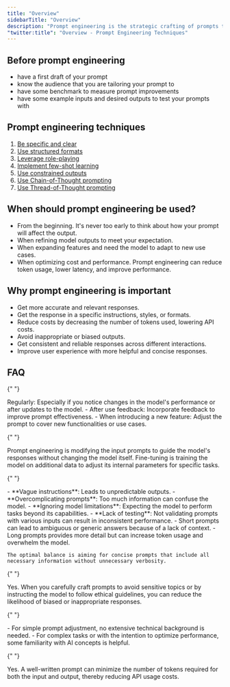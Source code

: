 ```yaml
---
title: "Overview"
sidebarTitle: "Overview"
description: "Prompt engineering is the strategic crafting of prompts to guide Large Language Models to produce accurate and desired outputs."
"twitter:title": "Overview - Prompt Engineering Techniques"
---
```



## Before prompt engineering

- have a first draft of your prompt
- know the audience that you are tailoring your prompt to
- have some benchmark to measure prompt improvements
- have some example inputs and desired outputs to test your prompts with

## Prompt engineering techniques

1. [Be specific and clear](/guides/prompt-engineering/be-specific-and-clear)
2. [Use structured formats](/guides/prompt-engineering/use-structured-formats)
3. [Leverage role-playing](/guides/prompt-engineering/leverage-role-playing)
4. [Implement few-shot learning](/guides/prompt-engineering/implement-few-shot-learning)
5. [Use constrained outputs](/guides/prompt-engineering/use-constrained-outputs)
6. [Use Chain-of-Thought prompting](/guides/prompt-engineering/use-chain-of-thought-prompting)
7. [Use Thread-of-Thought prompting](/guides/prompt-engineering/use-thread-of-thought-prompting)

## When should prompt engineering be used?

- From the beginning. It's never too early to think about how your prompt will affect the output.
- When refining model outputs to meet your expectation.
- When expanding features and need the model to adapt to new use cases.
- When optimizing cost and performance. Prompt engineering can reduce token usage, lower latency, and improve performance.

## Why prompt engineering is important

- Get more accurate and relevant responses.
- Get the response in a specific instructions, styles, or formats.
- Reduce costs by decreasing the number of tokens used, lowering API costs.
- Avoid inappropriate or biased outputs.
- Get consistent and reliable responses across different interactions.
- Improve user experience with more helpful and concise responses.

## FAQ

<AccordionGroup>

{" "}

<Accordion title="How often should I update my prompts?">
  Regularly: Especially if you notice changes in the model's performance or
  after updates to the model. - After use feedback: Incorporate feedback to
  improve prompt effectiveness. - When introducing a new feature: Adjust the
  prompt to cover new functionalities or use cases.
</Accordion>

{" "}

<Accordion title="What's the difference between prompt engineering vs. fine-tuning?">
  Prompt engineering is modifying the input prompts to guide the model's
  responses without changing the model itself. Fine-tuning is training the model
  on additional data to adjust its internal parameters for specific tasks.
</Accordion>

{" "}

<Accordion title="What are some common mistakes with prompt engineering?">
  - **Vague instructions**: Leads to unpredictable outputs. - **Overcomplicating
  prompts**: Too much information can confuse the model. - **Ignoring model
  limitations**: Expecting the model to perform tasks beyond its capabilities. -
  **Lack of testing**: Not validating prompts with various inputs can result in
  inconsistent performance.
</Accordion>

  <Accordion title="How does prompt length affect model responses?">
    - Short prompts can lead to ambiguous or generic answers because of a lack of context.
    - Long prompts provides more detail but can increase token usage and overwhelm the model.

    The optimal balance is aiming for concise prompts that include all necessary information without unnecessary verbosity.

  </Accordion>

{" "}

<Accordion title="Can prompt engineering remove biases?">
  Yes. When you carefully craft prompts to avoid sensitive topics or by
  instructing the model to follow ethical guidelines, you can reduce the
  likelihood of biased or inappropriate responses.
</Accordion>

{" "}

<Accordion title="Do I need to be technical to prompt engineer?">
  - For simple prompt adjustment, no extensive technical background is needed. -
  For complex tasks or with the intention to optimize performance, some
  familiarity with AI concepts is helpful.
</Accordion>

{" "}

<Accordion title="Can you cut cost with prompt engineering?">
  Yes. A well-written prompt can minimize the number of tokens required for both
  the input and output, thereby reducing API usage costs.
</Accordion>

</AccordionGroup>

<QuestionsSection />
